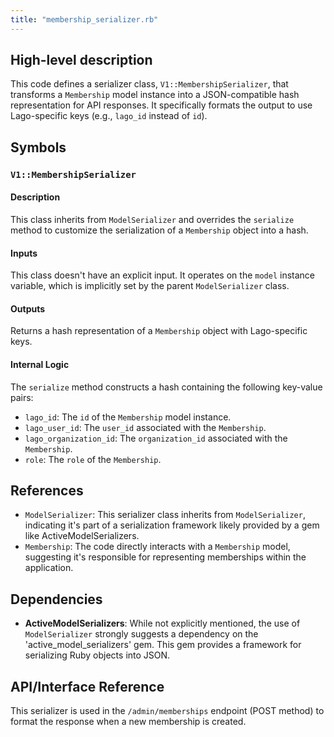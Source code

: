 ```yaml
---
title: "membership_serializer.rb"
---
```


## High-level description
This code defines a serializer class, `V1::MembershipSerializer`, that transforms a `Membership` model instance into a JSON-compatible hash representation for API responses. It specifically formats the output to use Lago-specific keys (e.g., `lago_id` instead of `id`).

## Symbols

### `V1::MembershipSerializer`
#### Description
This class inherits from `ModelSerializer` and overrides the `serialize` method to customize the serialization of a `Membership` object into a hash.

#### Inputs
This class doesn't have an explicit input. It operates on the `model` instance variable, which is implicitly set by the parent `ModelSerializer` class.

#### Outputs
Returns a hash representation of a `Membership` object with Lago-specific keys.

#### Internal Logic
The `serialize` method constructs a hash containing the following key-value pairs:
- `lago_id`: The `id` of the `Membership` model instance.
- `lago_user_id`: The `user_id` associated with the `Membership`.
- `lago_organization_id`: The `organization_id` associated with the `Membership`.
- `role`: The `role` of the `Membership`.

## References
- `ModelSerializer`: This serializer class inherits from `ModelSerializer`, indicating it's part of a serialization framework likely provided by a gem like ActiveModelSerializers.
- `Membership`: The code directly interacts with a `Membership` model, suggesting it's responsible for representing memberships within the application.

## Dependencies
- **ActiveModelSerializers**: While not explicitly mentioned, the use of `ModelSerializer` strongly suggests a dependency on the 'active_model_serializers' gem. This gem provides a framework for serializing Ruby objects into JSON. 

## API/Interface Reference
This serializer is used in the `/admin/memberships` endpoint (POST method) to format the response when a new membership is created. 
